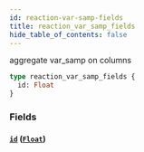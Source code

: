 ```yaml
---
id: reaction-var-samp-fields
title: reaction_var_samp_fields
hide_table_of_contents: false
---
```



aggregate var_samp on columns

```graphql
type reaction_var_samp_fields {
  id: Float
}
```


### Fields

#### [`id`](#) ([`Float`](../scalars/float))






